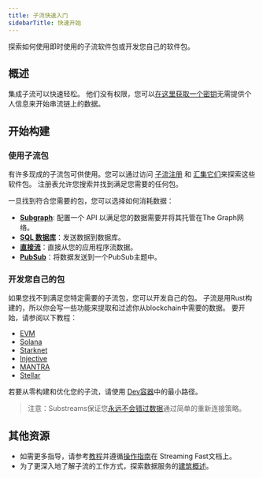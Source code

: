 ```yaml
---
title: 子流快速入门
sidebarTitle: 快速开始
---
```


探索如何使用即时使用的子流软件包或开发您自己的软件包。

## 概述

集成子流可以快速轻松。 他们没有权限，您可以[在这里获取一个密钥](https://thegraph.market/)无需提供个人信息来开始串流链上的数据。

## 开始构建

### 使用子流包

有许多现成的子流包可供使用。您可以通过访问 [子流注册](https://substreams.dev) 和 [汇集它们](/substreams/developing/sinks/)来探索这些软件包。 注册表允许您搜索并找到满足您需要的任何包。

一旦找到符合您需要的包，您可以选择如何消耗数据：

- **[Subgraph](/sps/introduction/)**: 配置一个 API 以满足您的数据需要并将其托管在The Graph网络。
- **[SQL 数据库](https://docs.substreams.dev/how-to-guides/sinks/sql-sink)**：发送数据到数据库。
- **[直接流](https://docs.substreams.dev/how-to-guides/sinks/stream)**：直接从您的应用程序流数据。
- **[PubSub](https://docs.substreams.dev/how-to-guides/sinks/pubsub)**：将数据发送到一个PubSub主题中。

### 开发您自己的包

如果您找不到满足您特定需要的子流包，您可以开发自己的包。 子流是用Rust构建的，所以你会写一些功能来提取和过滤你从blockchain中需要的数据。 要开始，请参阅以下教程：

- [EVM](https://docs.substreams.dev/tutorials/intro-to-tutorials/evm)
- [Solana](https://docs.substreams.dev/tutorials/intro-to-tutorials/on-solana)
- [Starknet](https://docs.substreams.dev/tutorials/intro-to-tutorials/starknet)
- [Injective](https://docs.substreams.dev/tutorials/intro-to-tutorials/on-cosmos/injective)
- [MANTRA](https://docs.substreams.dev/tutorials/intro-to-tutorials/on-cosmos/mantra)
- [Stellar](https://docs.substreams.dev/tutorials/intro-to-tutorials/stellar)

若要从零构建和优化您的子流，请使用 [Dev容器](/substreams/developing/dev-container/)中的最小路径。

> 注意：Substreams保证您[永远不会错过数据](https://docs.substreams.dev/reference-material/reliability-guarantees)通过简单的重新连接策略。

## 其他资源

- 如需更多指导，请参考[教程](https://docs.substreams.dev/tutorials/intro-to-tutorials)并遵循[操作指南](https://docs.substreams.dev/how-to-guides/develop-your-own-substreams)在 Streaming Fast文档上。
- 为了更深入地了解子流的工作方式，探索数据服务的[建筑概述](https://docs.substreams.dev/reference-material/architecture)。

